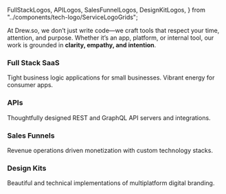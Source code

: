   FullStackLogos,
  APILogos,
  SalesFunnelLogos,
  DesignKitLogos,
} from "../components/tech-logo/ServiceLogoGrids";

At Drew.so, we don’t just write code—we craft tools that respect your time, attention, and purpose. Whether it’s an app, platform, or internal tool, our work is grounded in **clarity, empathy, and intention**.

### Full Stack SaaS

Tight business logic applications for small businesses. Vibrant energy for consumer apps.

<div className="flex flex-col md:flex-row gap-8 md:gap-12 pb-8 items-center">
  <div className="w-full md:w-1/2">
    <StarBullets
      bullets={[
        "Customer Portals",
        "iOS/Android Apps",
        "B2C Productivity SaaS",
        "Social Apps",
        "Internal Tools (CRM, CMS, ERP)",
      ]}
    />
  </div>
  <FullStackLogos />
</div>

### APIs

Thoughtfully designed REST and GraphQL API servers and integrations.

<div className="flex flex-col md:flex-row gap-8 md:gap-12 pb-8 items-center">
  <div className="w-full md:w-1/2">
    <StarBullets
      bullets={[
        "System Design & Architecture",
        "Data Modeling",
        "REST & GraphQL APIs",
        "Event-Driven Services",
        "OpenAPI / Swagger Docs",
      ]}
    />
  </div>
  <APILogos />
</div>

### Sales Funnels

Revenue operations driven monetization with custom technology stacks.

<div className="flex flex-col md:flex-row gap-8 md:gap-12 pb-8 items-center">
  <div className="w-full md:w-1/2">
    <StarBullets
      bullets={[
        "Lead Generation",
        "Subscription Platforms",
        "Custom Stripe APIs",
        "Analytics & Attribution",
        "Revenue Operations",
      ]}
    />
  </div>
  <SalesFunnelLogos />
</div>

### Design Kits

Beautiful and technical implementations of multiplatform digital branding.

<div className="flex flex-col md:flex-row gap-8 md:gap-12 pb-8 items-center">
  <div className="w-full md:w-1/2">
    <StarBullets
      bullets={[
        "Tailwind + Design Tokens",
        "Design System Documentation",
        "Component Libraries",
        "Framer Motion Animations",
        "Cross-Platform UI Consistency",
      ]}
    />
  </div>
  <DesignKitLogos />
</div>
